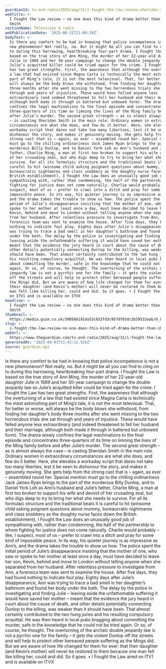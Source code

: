 ```yaml
---
guardianId: tv-and-radio/2025/aug/31/i-fought-the-law-review-sheridan-smith-itv
webTitle: >-
  I Fought the Law review – no one does this kind of drama better than Sheridan
  Smith
sectionName: Television & radio
webPublicationDate: '2025-08-31T21:00:39Z'
bodyText: >-
  Is there any comfort to be had in knowing that police incompetence is not a
  new phenomenon? Not really, no. But it might be all you can find to cling on
  to during this harrowing, heartbreaking four-part drama. I Fought the Law is
  based on the true story of Ann Ming, the murder of her 22-year-old daughter
  Julie in 1989 and her 30-year campaign to change the double jeopardy law so
  Julie’s acquitted killer could be tried again for the crime. I Fought the Law
  has two great strengths. First, the awareness that although the overturning of
  a law that had existed since Magna Carta is technically the most astonishing
  part of Ming’s tale, it is not the most televisual. That, for better or worse,
  will always be the body blows she withstood, from finding her daughter’s body
  three months after she went missing to the two horrendous trials she sat
  through and years of injustice. These would have felled anyone less
  extraordinary (and indeed threatened to fell her husband and their marriage,
  although both made it through in battered but unbowed form). The drama wisely
  confines the legal machinations to the final episode and concentrates
  three-quarters of its time on limning the lives of the Ming family before and
  after Julie’s murder. The second great strength – as is almost always the case
  – is casting Sheridan Smith in the main role. Ordinary women in extraordinary
  circumstances are what she does, and few do it better. Here, she elevates a
  workaday script that dares not take too many liberties, lest it be seen to
  dishonour the story, and makes it genuinely moving. She gets help from the
  strong cast that is – again, as ever – assembled round her. Special mention
  must go to the chilling ordinariness Jack James Ryan brings to the part of the
  murderous Billy Dunlop, and to Daniel York Loh as Ann’s husband and Julie’s
  father, Charlie Ming, a man at first too broken to support his wife and devoid
  of her crusading zeal, but who digs deep to try to bring her what she needs to
  survive. For all its formulaic structure and the traditional beats it is
  careful to hit (winsome child asking poignant questions about mummy,
  bureaucratic nightmares and class snobbery as the doughty nurse faces down the
  British establishment), I Fought the Law does an unusually good job of
  sympathising with, rather than condemning, the half of the partnership to whom
  fighting for justice does not come naturally. Charlie would probably – like, I
  suspect, most of us – prefer to crawl into a ditch and pray for some kind of
  impossible peace. In its way, his quieter journey is as impressive as Ann’s,
  and the drama takes the trouble to show us how. The police spent the initial
  period of Julie’s disappearance insisting that the mother of one, who saw or
  spoke to her mother at least once a day, must have decided to leave her son,
  Kevin, behind and move to London without telling anyone when she separated
  from her husband. After relentless pressure to investigate from Ann, a
  forensics team was sent to examine the house. After five days, they had found
  nothing to indicate foul play. Eighty days after Julie’s disappearance, Ann
  was trying to trace a bad smell in her daughter’s bathroom and found her body
  under the bath. The delay by the police in investigating and finding Julie –
  leaving aside the unfathomable suffering it would have saved her mother –
  meant that the evidence the jury heard in court about the cause of death, and
  other details potentially connecting Dunlop to the killing, was weaker than it
  should have been. That almost certainly contributed to the two hung juries and
  his resulting compulsory acquittal. He was then heard in local pubs bragging
  about committing the murder, safe in the knowledge that he could not be tried
  again. Or so, of course, he thought. The overturning of the archaic double
  jeopardy law is not a pyrrhic one for the family – it gets the violent Dunlop
  off the streets and will help to protect other bereaved people suffering as
  the Mings did. But we are aware of how life changed for them for ever: that
  their daughter (and Kevin’s mother) will never be restored to them because one
  man felt like killing her, could and did. So it goes. • I Fought the Law aired
  on ITV1 and is available on ITVX
headline: >-
  I Fought the Law review – no one does this kind of drama better than Sheridan
  Smith
thumbnail: >-
  https://media.guim.co.uk/308566191da53c653fd3c957df03dc3b39532eab/0_0_5033_4024/500.jpg
slug: >-
  i-fought-the-law-review-no-one-does-this-kind-of-drama-better-than-sheridan-smith
webUrl: >-
  https://www.theguardian.com/tv-and-radio/2025/aug/31/i-fought-the-law-review-sheridan-smith-itv
generatedAt: '2025-09-01T11:41:11.526Z'
source: guardian-api
---
```

Is there any comfort to be had in knowing that police incompetence is not a new phenomenon? Not really, no. But it might be all you can find to cling on to during this harrowing, heartbreaking four-part drama. I Fought the Law is based on the true story of Ann Ming, the murder of her 22-year-old daughter Julie in 1989 and her 30-year campaign to change the double jeopardy law so Julie’s acquitted killer could be tried again for the crime. I Fought the Law has two great strengths. First, the awareness that although the overturning of a law that had existed since Magna Carta is technically the most astonishing part of Ming’s tale, it is not the most televisual. That, for better or worse, will always be the body blows she withstood, from finding her daughter’s body three months after she went missing to the two horrendous trials she sat through and years of injustice. These would have felled anyone less extraordinary (and indeed threatened to fell her husband and their marriage, although both made it through in battered but unbowed form). The drama wisely confines the legal machinations to the final episode and concentrates three-quarters of its time on limning the lives of the Ming family before and after Julie’s murder. The second great strength – as is almost always the case – is casting Sheridan Smith in the main role. Ordinary women in extraordinary circumstances are what she does, and few do it better. Here, she elevates a workaday script that dares not take too many liberties, lest it be seen to dishonour the story, and makes it genuinely moving. She gets help from the strong cast that is – again, as ever – assembled round her. Special mention must go to the chilling ordinariness Jack James Ryan brings to the part of the murderous Billy Dunlop, and to Daniel York Loh as Ann’s husband and Julie’s father, Charlie Ming, a man at first too broken to support his wife and devoid of her crusading zeal, but who digs deep to try to bring her what she needs to survive. For all its formulaic structure and the traditional beats it is careful to hit (winsome child asking poignant questions about mummy, bureaucratic nightmares and class snobbery as the doughty nurse faces down the British establishment), I Fought the Law does an unusually good job of sympathising with, rather than condemning, the half of the partnership to whom fighting for justice does not come naturally. Charlie would probably – like, I suspect, most of us – prefer to crawl into a ditch and pray for some kind of impossible peace. In its way, his quieter journey is as impressive as Ann’s, and the drama takes the trouble to show us how. The police spent the initial period of Julie’s disappearance insisting that the mother of one, who saw or spoke to her mother at least once a day, must have decided to leave her son, Kevin, behind and move to London without telling anyone when she separated from her husband. After relentless pressure to investigate from Ann, a forensics team was sent to examine the house. After five days, they had found nothing to indicate foul play. Eighty days after Julie’s disappearance, Ann was trying to trace a bad smell in her daughter’s bathroom and found her body under the bath. The delay by the police in investigating and finding Julie – leaving aside the unfathomable suffering it would have saved her mother – meant that the evidence the jury heard in court about the cause of death, and other details potentially connecting Dunlop to the killing, was weaker than it should have been. That almost certainly contributed to the two hung juries and his resulting compulsory acquittal. He was then heard in local pubs bragging about committing the murder, safe in the knowledge that he could not be tried again. Or so, of course, he thought. The overturning of the archaic double jeopardy law is not a pyrrhic one for the family – it gets the violent Dunlop off the streets and will help to protect other bereaved people suffering as the Mings did. But we are aware of how life changed for them for ever: that their daughter (and Kevin’s mother) will never be restored to them because one man felt like killing her, could and did. So it goes. • I Fought the Law aired on ITV1 and is available on ITVX
